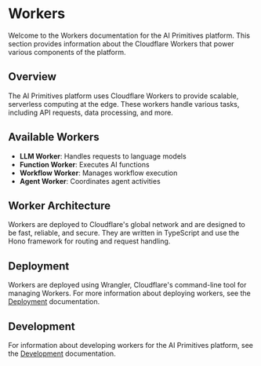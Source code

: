 # Workers

Welcome to the Workers documentation for the AI Primitives platform. This section provides information about the Cloudflare Workers that power various components of the platform.

## Overview

The AI Primitives platform uses Cloudflare Workers to provide scalable, serverless computing at the edge. These workers handle various tasks, including API requests, data processing, and more.

## Available Workers

- **LLM Worker**: Handles requests to language models
- **Function Worker**: Executes AI functions
- **Workflow Worker**: Manages workflow execution
- **Agent Worker**: Coordinates agent activities

## Worker Architecture

Workers are deployed to Cloudflare's global network and are designed to be fast, reliable, and secure. They are written in TypeScript and use the Hono framework for routing and request handling.

## Deployment

Workers are deployed using Wrangler, Cloudflare's command-line tool for managing Workers. For more information about deploying workers, see the [Deployment](/code/deployments) documentation.

## Development

For information about developing workers for the AI Primitives platform, see the [Development](/code/modules) documentation.
